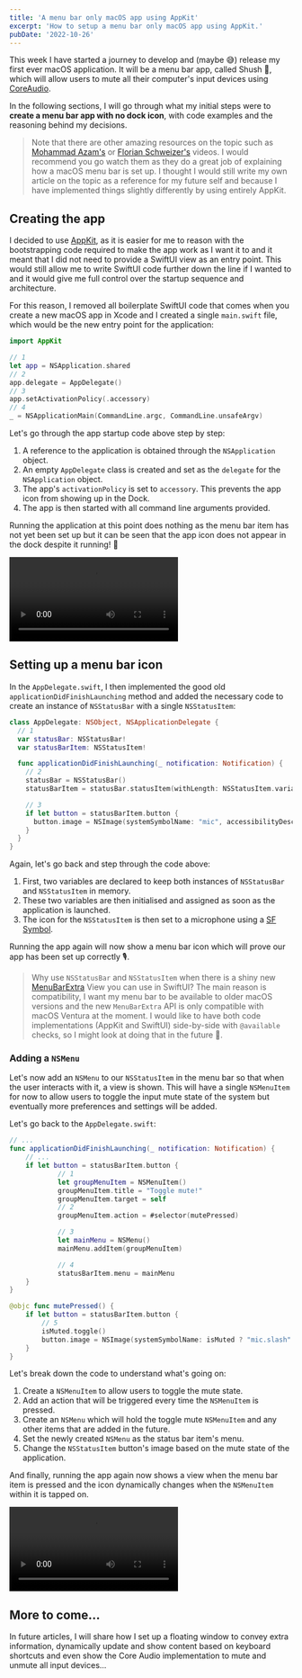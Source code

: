 ```yaml
---
title: 'A menu bar only macOS app using AppKit'
excerpt: 'How to setup a menu bar only macOS app using AppKit.'
pubDate: '2022-10-26'
---
```



This week I have started a journey to develop and (maybe 😅) release my first ever macOS application. It will be a menu bar app, called Shush 🤫, which will allow users to mute all their computer's input devices using [CoreAudio](https://developer.apple.com/documentation/coreaudio).

In the following sections, I will go through what my initial steps were to **create a menu bar app with no dock icon**, with code examples and the reasoning behind my decisions.

> Note that there are other amazing resources on the topic such as [Mohammad Azam's](https://www.youtube.com/watch?v=cA-oUgOfLxY) or [Florian Schweizer's](https://www.youtube.com/watch?v=9QciOgymGso) videos. I would recommend you go watch them as they do a great job of explaining how a macOS menu bar is set up. I thought I would still write my own article on the topic as a reference for my future self and because I have implemented things slightly differently by using entirely AppKit.

## Creating the app

I decided to use [AppKit](https://developer.apple.com/documentation/appkit), as it is easier for me to reason with the bootstrapping code required to make the app work as I want it to and it meant that I did not need to provide a SwiftUI view as an entry point. This would still allow me to write SwiftUI code further down the line if I wanted to and it would give me full control over the startup sequence and architecture.

For this reason, I removed all boilerplate SwiftUI code that comes when you create a new macOS app in Xcode and I created a single `main.swift` file, which would be the new entry point for the application:

```swift:main.swift
import AppKit

// 1
let app = NSApplication.shared
// 2
app.delegate = AppDelegate()
// 3
app.setActivationPolicy(.accessory)
// 4
_ = NSApplicationMain(CommandLine.argc, CommandLine.unsafeArgv)
```

Let's go through the app startup code above step by step:

1. A reference to the application is obtained through the `NSApplication` object.
2. An empty `AppDelegate` class is created and set as the `delegate` for the `NSApplication` object.
3. The app's `activationPolicy` is set to `accessory`. This prevents the app icon from showing up in the Dock.
4. The app is then started with all command line arguments provided.

Running the application at this point does nothing as the menu bar item has not yet been set up but it can be seen that the app icon does not appear in the dock despite it running! 🎉

<Video
  src="/assets/posts/a-menu-bar-only-macos-app-using-appkit/no-dock.mp4"
  controls={false}
/>

## Setting up a menu bar icon

In the `AppDelegate.swift`, I then implemented the good old `applicationDidFinishLaunching` method and added the necessary code to create an instance of `NSStatusBar` with a single `NSStatusItem`:

```swift:AppDelegate.swift
class AppDelegate: NSObject, NSApplicationDelegate {
  // 1
  var statusBar: NSStatusBar!
  var statusBarItem: NSStatusItem!

  func applicationDidFinishLaunching(_ notification: Notification) {
    // 2
    statusBar = NSStatusBar()
    statusBarItem = statusBar.statusItem(withLength: NSStatusItem.variableLength)

    // 3
    if let button = statusBarItem.button {
      button.image = NSImage(systemSymbolName: "mic", accessibilityDescription: nil)
    }
  }
}
```

Again, let's go back and step through the code above:

1. First, two variables are declared to keep both instances of `NSStatusBar` and `NSStatusItem` in memory.
2. These two variables are then initialised and assigned as soon as the application is launched.
3. The icon for the `NSStatusItem` is then set to a microphone using a [SF Symbol](https://developer.apple.com/sf-symbols/).

Running the app again will now show a menu bar icon which will prove our app has been set up correctly 🎙️.

> Why use `NSStatusBar` and `NSStatusItem` when there is a shiny new [MenuBarExtra](https://developer.apple.com/documentation/SwiftUI/MenuBarExtra) View you can use in SwiftUI? The main reason is compatibility, I want my menu bar to be available to older macOS versions and the new `MenuBarExtra` API is only compatible with macOS Ventura at the moment. I would like to have both code implementations (AppKit and SwiftUI) side-by-side with `@available` checks, so I might look at doing that in the future 👀.

### Adding a `NSMenu`

Let's now add an `NSMenu` to our `NSStatusItem` in the menu bar so that when the user interacts with it, a view is shown. This will have a single `NSMenuItem` for now to allow users to toggle the input mute state of the system but eventually more preferences and settings will be added.

Let's go back to the `AppDelegate.swift`:

```swift:AppDelegate.swift
// ...
func applicationDidFinishLaunching(_ notification: Notification) {
	// ...
	if let button = statusBarItem.button {
			// 1
			let groupMenuItem = NSMenuItem()
			groupMenuItem.title = "Toggle mute!"
			groupMenuItem.target = self
			// 2
			groupMenuItem.action = #selector(mutePressed)

			// 3
			let mainMenu = NSMenu()
			mainMenu.addItem(groupMenuItem)

			// 4
			statusBarItem.menu = mainMenu
	}
}

@objc func mutePressed() {
	if let button = statusBarItem.button {
		// 5
		isMuted.toggle()
		button.image = NSImage(systemSymbolName: isMuted ? "mic.slash" : "mic", accessibilityDescription: nil)
	}
}
```

Let's break down the code to understand what's going on:

1. Create a `NSMenuItem` to allow users to toggle the mute state.
2. Add an action that will be triggered every time the `NSMenuItem` is pressed.
3. Create an `NSMenu` which will hold the toggle mute `NSMenuItem` and any other items that are added in the future.
4. Set the newly created `NSMenu` as the status bar item's menu.
5. Change the `NSStatusItem` button's image based on the mute state of the application.

And finally, running the app again now shows a view when the menu bar item is pressed and the icon dynamically changes when the `NSMenuItem` within it is tapped on.

<Video
  src="/assets/posts/a-menu-bar-only-macos-app-using-appkit/toggle-mute.mp4"
  controls={false}
/>

## More to come...

In future articles, I will share how I set up a floating window to convey extra information, dynamically update and show content based on keyboard shortcuts and even show the Core Audio implementation to mute and unmute all input devices...
